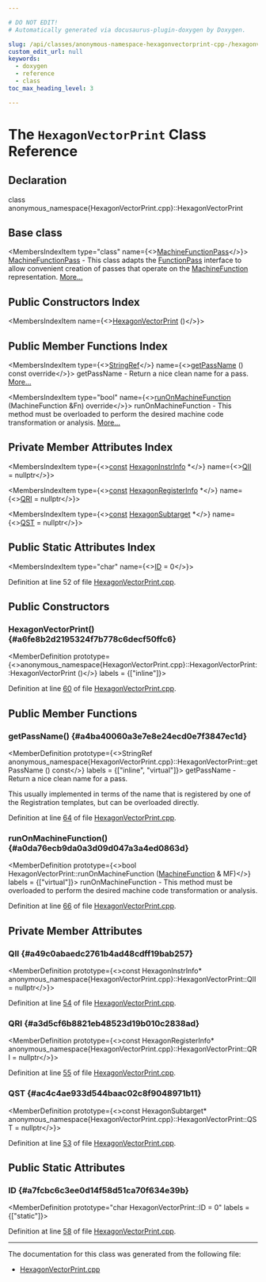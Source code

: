 ```yaml
---

# DO NOT EDIT!
# Automatically generated via docusaurus-plugin-doxygen by Doxygen.

slug: /api/classes/anonymous-namespace-hexagonvectorprint-cpp-/hexagonvectorprint
custom_edit_url: null
keywords:
  - doxygen
  - reference
  - class
toc_max_heading_level: 3

---
```





# The `HexagonVectorPrint` Class Reference

<DoxygenPage pluginConfig={pluginConfig}>



## Declaration

<CodeBlock>class anonymous_namespace{HexagonVectorPrint.cpp}::HexagonVectorPrint</CodeBlock>

## Base class

<MembersIndex>

<MembersIndexItem
  type="class"
  name={<><a href="/docs/api/classes/llvm/machinefunctionpass">MachineFunctionPass</a></>}>
<a href="/docs/api/classes/llvm/machinefunctionpass">MachineFunctionPass</a> - This class adapts the <a href="/docs/api/classes/llvm/functionpass">FunctionPass</a> interface to allow convenient creation of passes that operate on the <a href="/docs/api/classes/llvm/machinefunction">MachineFunction</a> representation. <a href="/docs/api/classes/llvm/machinefunctionpass/#details">More...</a>
</MembersIndexItem>

</MembersIndex>

## Public Constructors Index

<MembersIndex>

<MembersIndexItem
  name={<><a href="#a6fe8b2d2195324f7b778c6decf50ffc6">HexagonVectorPrint</a> ()</>}>
</MembersIndexItem>

</MembersIndex>

## Public Member Functions Index

<MembersIndex>

<MembersIndexItem
  type={<><a href="/docs/api/classes/llvm/stringref">StringRef</a></>}
  name={<><a href="#a4ba40060a3e7e8e24ecd0e7f3847ec1d">getPassName</a> () const override</>}>
getPassName - Return a nice clean name for a pass. <a href="#a4ba40060a3e7e8e24ecd0e7f3847ec1d">More...</a>
</MembersIndexItem>

<MembersIndexItem
  type="bool"
  name={<><a href="#a0da76ecb9da0a3d09d047a3a4ed0863d">runOnMachineFunction</a> (MachineFunction &amp;Fn) override</>}>
runOnMachineFunction - This method must be overloaded to perform the desired machine code transformation or analysis. <a href="#a0da76ecb9da0a3d09d047a3a4ed0863d">More...</a>
</MembersIndexItem>

</MembersIndex>

## Private Member Attributes Index

<MembersIndex>

<MembersIndexItem
  type={<><a href="/docs/api/files/lib/lib/target/lib/target/aarch64/aarch64promoteconstant-cpp/#a90f8350fecae261c25be85d38b451bff">const</a> <a href="/docs/api/classes/llvm/hexagoninstrinfo">HexagonInstrInfo</a> &#42;</>}
  name={<><a href="#a49c0abaedc2761b4ad48cdff19bab257">QII</a> = nullptr</>}>
</MembersIndexItem>

<MembersIndexItem
  type={<><a href="/docs/api/files/lib/lib/target/lib/target/aarch64/aarch64promoteconstant-cpp/#a90f8350fecae261c25be85d38b451bff">const</a> <a href="/docs/api/classes/llvm/hexagonregisterinfo">HexagonRegisterInfo</a> &#42;</>}
  name={<><a href="#a3d5cf6b8821eb48523d19b010c2838ad">QRI</a> = nullptr</>}>
</MembersIndexItem>

<MembersIndexItem
  type={<><a href="/docs/api/files/lib/lib/target/lib/target/aarch64/aarch64promoteconstant-cpp/#a90f8350fecae261c25be85d38b451bff">const</a> <a href="/docs/api/classes/llvm/hexagonsubtarget">HexagonSubtarget</a> &#42;</>}
  name={<><a href="#ac4c4ae933d544baac02c8f9048971b11">QST</a> = nullptr</>}>
</MembersIndexItem>

</MembersIndex>

## Public Static Attributes Index

<MembersIndex>

<MembersIndexItem
  type="char"
  name={<><a href="#a7fcbc6c3ee0d14f58d51ca70f634e39b">ID</a> = 0</>}>
</MembersIndexItem>

</MembersIndex>


Definition at line 52 of file <a href="/docs/api/files/lib/lib/target/lib/target/hexagon/hexagonvectorprint-cpp">HexagonVectorPrint.cpp</a>.

<SectionDefinition>

## Public Constructors

### HexagonVectorPrint() {#a6fe8b2d2195324f7b778c6decf50ffc6}

<MemberDefinition
  prototype={<>anonymous&#95;namespace&#123;HexagonVectorPrint.cpp&#125;::HexagonVectorPrint::HexagonVectorPrint ()</>}
  labels = {["inline"]}>

Definition at line <a href="/docs/api/files/lib/lib/target/lib/target/hexagon/hexagonvectorprint-cpp/#l00060">60</a> of file <a href="/docs/api/files/lib/lib/target/lib/target/hexagon/hexagonvectorprint-cpp">HexagonVectorPrint.cpp</a>.
</MemberDefinition>

</SectionDefinition>

<SectionDefinition>

## Public Member Functions

### getPassName() {#a4ba40060a3e7e8e24ecd0e7f3847ec1d}

<MemberDefinition
  prototype={<>StringRef anonymous&#95;namespace&#123;HexagonVectorPrint.cpp&#125;::HexagonVectorPrint::getPassName () const</>}
  labels = {["inline", "virtual"]}>
getPassName - Return a nice clean name for a pass.

This usually implemented in terms of the name that is registered by one of the Registration templates, but can be overloaded directly.

Definition at line <a href="/docs/api/files/lib/lib/target/lib/target/hexagon/hexagonvectorprint-cpp/#l00064">64</a> of file <a href="/docs/api/files/lib/lib/target/lib/target/hexagon/hexagonvectorprint-cpp">HexagonVectorPrint.cpp</a>.
</MemberDefinition>

### runOnMachineFunction() {#a0da76ecb9da0a3d09d047a3a4ed0863d}

<MemberDefinition
  prototype={<>bool HexagonVectorPrint::runOnMachineFunction (<a href="/docs/api/classes/llvm/machinefunction">MachineFunction</a> &amp; MF)</>}
  labels = {["virtual"]}>
runOnMachineFunction - This method must be overloaded to perform the desired machine code transformation or analysis.

Definition at line <a href="/docs/api/files/lib/lib/target/lib/target/hexagon/hexagonvectorprint-cpp/#l00066">66</a> of file <a href="/docs/api/files/lib/lib/target/lib/target/hexagon/hexagonvectorprint-cpp">HexagonVectorPrint.cpp</a>.
</MemberDefinition>

</SectionDefinition>

<SectionDefinition>

## Private Member Attributes

### QII {#a49c0abaedc2761b4ad48cdff19bab257}

<MemberDefinition
  prototype={<>const HexagonInstrInfo&#42; anonymous&#95;namespace&#123;HexagonVectorPrint.cpp&#125;::HexagonVectorPrint::QII = nullptr</>}>

Definition at line <a href="/docs/api/files/lib/lib/target/lib/target/hexagon/hexagonvectorprint-cpp/#l00054">54</a> of file <a href="/docs/api/files/lib/lib/target/lib/target/hexagon/hexagonvectorprint-cpp">HexagonVectorPrint.cpp</a>.
</MemberDefinition>

### QRI {#a3d5cf6b8821eb48523d19b010c2838ad}

<MemberDefinition
  prototype={<>const HexagonRegisterInfo&#42; anonymous&#95;namespace&#123;HexagonVectorPrint.cpp&#125;::HexagonVectorPrint::QRI = nullptr</>}>

Definition at line <a href="/docs/api/files/lib/lib/target/lib/target/hexagon/hexagonvectorprint-cpp/#l00055">55</a> of file <a href="/docs/api/files/lib/lib/target/lib/target/hexagon/hexagonvectorprint-cpp">HexagonVectorPrint.cpp</a>.
</MemberDefinition>

### QST {#ac4c4ae933d544baac02c8f9048971b11}

<MemberDefinition
  prototype={<>const HexagonSubtarget&#42; anonymous&#95;namespace&#123;HexagonVectorPrint.cpp&#125;::HexagonVectorPrint::QST = nullptr</>}>

Definition at line <a href="/docs/api/files/lib/lib/target/lib/target/hexagon/hexagonvectorprint-cpp/#l00053">53</a> of file <a href="/docs/api/files/lib/lib/target/lib/target/hexagon/hexagonvectorprint-cpp">HexagonVectorPrint.cpp</a>.
</MemberDefinition>

</SectionDefinition>

<SectionDefinition>

## Public Static Attributes

### ID {#a7fcbc6c3ee0d14f58d51ca70f634e39b}

<MemberDefinition
  prototype="char HexagonVectorPrint::ID = 0"
  labels = {["static"]}>

Definition at line <a href="/docs/api/files/lib/lib/target/lib/target/hexagon/hexagonvectorprint-cpp/#l00058">58</a> of file <a href="/docs/api/files/lib/lib/target/lib/target/hexagon/hexagonvectorprint-cpp">HexagonVectorPrint.cpp</a>.
</MemberDefinition>

</SectionDefinition>

<hr/>

The documentation for this class was generated from the following file:

<ul>
<li><a href="/docs/api/files/lib/lib/target/lib/target/hexagon/hexagonvectorprint-cpp">HexagonVectorPrint.cpp</a></li>
</ul>

</DoxygenPage>
